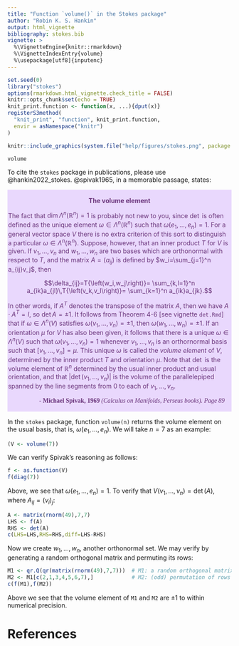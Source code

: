 ```yaml
---
title: "Function `volume()` in the Stokes package"
author: "Robin K. S. Hankin"
output: html_vignette
bibliography: stokes.bib
vignette: >
  %\VignetteEngine{knitr::rmarkdown}
  %\VignetteIndexEntry{volume}
  %\usepackage[utf8]{inputenc}
---
```


```r
set.seed(0)
library("stokes")
options(rmarkdown.html_vignette.check_title = FALSE)
knitr::opts_chunk$set(echo = TRUE)
knit_print.function <- function(x, ...){dput(x)}
registerS3method(
  "knit_print", "function", knit_print.function,
  envir = asNamespace("knitr")
)
```

```r
knitr::include_graphics(system.file("help/figures/stokes.png", package = "stokes"))
```

```r
volume
```

To cite the `stokes` package in publications, please use
@hankin2022_stokes.  @spivak1965, in a memorable passage, states:

<div class="warning" style='padding:0.1em; background-color:#E9D8FD; color:#69337A'>
<span>
<p style='margin-top:1em; text-align:center'>
<b>The volume element</b></p>
<p style='margin-left:1em;'>

The fact that $\operatorname{dim}\Lambda^n\left(\mathbb{R}^n\right)=1$
is probably not new to you, since $\operatorname{det}$ is often
defined as the unique element
$\omega\in\Lambda^n{\left(\mathbb{R}^n\right)}$ such that
$\omega{\left(e_1,\ldots,e_n\right)}=1$.  For a general vector space $V$
there is no extra criterion of this sort to distinguish a particular
$\omega\in\Lambda^n{\left(\mathbb{R}^n\right)}$.  Suppose, however, that
an inner product $T$ for $V$ is given.  If $v_1,\ldots,v_n$ and
$w_1,\ldots, w_n$ are two bases which are orthonormal with respect to
$T$, and the matrix $A=\left(a_{ij}\right)$ is defined by
$w_i=\sum_{j=1}^n a_{ij}v_j$, then

$$\delta_{ij}=T{\left(w_i,w_j\right)}=
\sum_{k,l=1}^n a_{ik}a_{jl}\,T{\left(v_k,v_l\right)}=
\sum_{k=1}^n a_{ik}a_{jk}.$$

\noindent In other words, if $A^T$ denotes the transpose of the matrix
$A$, then we have $A\cdot A^T=I$, so $\operatorname{det}A=\pm 1$.  It
follows from Theorem 4-6 [see vignette `det.Rmd`] that if
$\omega\in\Lambda^n(V)$ satisfies
$\omega{\left(v_1,\ldots,v_n\right)}=\pm 1$, then
$\omega{\left(w_1,\ldots,w_n\right)}=\pm 1$.  If an orientation $\mu$
for $V$ has also been given, it follows that there is a unique
$\omega\in\Lambda^n(V)$ such that
$\omega\left(v_1,\ldots,v_n\right)=1$ whenever $v_1,\ldots,v_n$ is an
orthornormal basis such that $\left[v_1,\ldots,v_n\right]=\mu$.  This
unique $\omega$ is called the *volume element* of $V$, determined by
the inner product $T$ and orientation $\mu$.  Note that
$\operatorname{det}$ is the volume element of $\mathbb{R}^n$
determined by the usual inner product and usual orientation, and that
$\left|\operatorname{det}\left(v_1,\ldots,v_n\right)\right|$ is the
volume of the parallelepiped spanned by the line segments from $0$ to
each of $v_1,\ldots,v_n$.
</p>
<p style='margin-bottom:1em; margin-right:1em; text-align:right; font-family:Georgia'> <b>- Michael Spivak, 1969</b> <i>(Calculus on Manifolds, Perseus books).  Page 89</i>
</p></span>
</div>

In the `stokes` package, function `volume(n)` returns the volume
element on the usual basis, that is,
$\omega{\left(e_1,\ldots,e_n\right)}$.  We will take $n=7$ as an
example:


```r
(V <- volume(7))
```

We can verify Spivak's reasoning as follows:

```r
f <- as.function(V)
f(diag(7))
```

Above, we see that $\omega{\left(e_1,\ldots,e_n\right)}=1$.  To verify
that $V{\left(v_1,\ldots,v_n\right)}=\operatorname{det}(A)$, where
$A_{ij}=\left(v_i\right)_j$:

```r
A <- matrix(rnorm(49),7,7)
LHS <- f(A)
RHS <- det(A)
c(LHS=LHS,RHS=RHS,diff=LHS-RHS)
```

Now we create $w_1,\ldots,w_n$, another orthonormal set.  We may
verify by generating a random orthogonal matrix and permuting its
rows:

```r
M1 <- qr.Q(qr(matrix(rnorm(49),7,7)))  # M1: a random orthogonal matrix
M2 <- M1[c(2,1,3,4,5,6,7),]            # M2: (odd) permutation of rows of M1
c(f(M1),f(M2))
```

Above we see that the volume element of `M1` and `M2` are $\pm1$ to
within numerical precision.

# References
